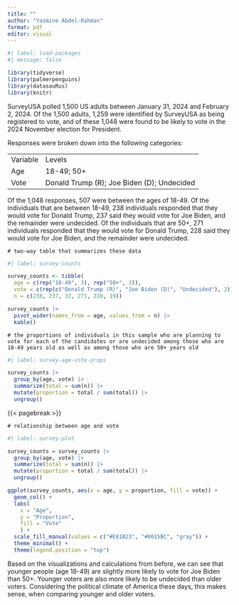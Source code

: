 ```yaml
---
title: ""
author: "Yasmine Abdel-Rahman"
format: pdf
editor: visual
---
```


```r
#| label: load-packages
#| message: false

library(tidyverse)
library(palmerpenguins)
library(datasauRus)
library(knitr)
```

SurveyUSA polled 1,500 US adults between January 31, 2024 and February 2, 2024. Of the 1,500 adults, 1,259 were identified by SurveyUSA as being registered to vote, and of these 1,048 were found to be likely to vote in the 2024 November election for President.

Responses were broken down into the following categories:

|          |                                            |
|----------|--------------------------------------------|
| Variable | Levels                                     |
| Age      | 18-49; 50+                                 |
| Vote     | Donald Trump (R); Joe Biden (D); Undecided |

Of the 1,048 responses, 507 were between the ages of 18-49. Of the individuals that are between 18-49, 238 individuals responded that they would vote for Donald Trump, 237 said they would vote for Joe Biden, and the remainder were undecided. Of the individuals that are 50+, 271 individuals responded that they would vote for Donald Trump, 228 said they would vote for Joe Biden, and the remainder were undecided.

`# two-way table that summarizes these data`

```r
#| label: survey-counts

survey_counts <- tibble( 
  age = c(rep("18-49", 3), rep("50+", 3)),
  vote = c(rep(c("Donald Trump (R)", "Joe Biden (D)", "Undecided"), 2)),
  n = c(238, 237, 32, 271, 228, 19))

survey_counts |>
  pivot_wider(names_from = age, values_from = n) |>
  kable()
```

`# the proportions of individuals in this sample who are planning to vote for each of the candidates or are undecided among those who are 18-49 years old as well as among those who are 50+ years old`

```r
#| label: survey-age-vote-props

survey_counts |>
  group_by(age, vote) |>
  summarize(total = sum(n)) |>
  mutate(proportion = total / sum(total)) |>
  ungroup()
```

{{< pagebreak >}}

`# relationship between age and vote`

```r
#| label: survey-plot

survey_counts = survey_counts |>
  group_by(age, vote) |>
  summarize(total = sum(n)) |>
  mutate(proportion = total / sum(total)) |>
  ungroup()

ggplot(survey_counts, aes(x = age, y = proportion, fill = vote)) +
  geom_col() +
  labs(
    x = "Age",
    y = "Proportion",
    fill = "Vote"
    ) +
  scale_fill_manual(values = c("#E81B23", "#0015BC", "gray")) +
  theme_minimal() +
  theme(legend.position = "top")
```

Based on the visualizations and calculations from before, we can see that younger people (age 18-49) are slightly more likely to vote for Joe Biden than 50+. Younger voters are also more likely to be undecided than older voters. Considering the political climate of America these days, this makes sense, when comparing younger and older voters.
